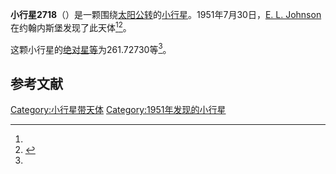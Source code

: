 {{Infobox planet
| bgcolour = #FFFFC0
| name = 2718 Handley
| symbol = 
| image = 
| caption = 
| discovery = yes
| discovery_ref = 
| discoverer = [[E._L._Johnson|E. L. Johnson]]
| discovery_site = [[约翰内斯堡|约翰内斯堡]] 
| discovered = 1951年7月30日
| designations = yes
| mp_name = 
| named_after = 
| alt_names = 1951 OM/ 1935 SL / 1972 JT1 / 1974 WB1 / 1979 SF1
| mp_category = [[主带小行星|主带小行星]]
| orbit_ref = <ref name="a">[http://ssd.jpl.nasa.gov/sbdb.cgi?sstr=2718 2718 Handley] {{Wayback|url=http://ssd.jpl.nasa.gov/sbdb.cgi?sstr=2718 |date=20210717073153 }}，小行星數據庫瀏覽器（JPL Small-Body Database Browser）－[[美国国家航空航天局|美国国家航空航天局]]喷气推进实验室</ref>
| epoch = 2456400.5 (2013年4月18日更新)
| aphelion = {{convert|3.5987205|AU|km|3|abbr=on|lk=out}}
| perihelion = {{convert|2.6418587|AU|km|3|abbr=on}}
| semimajor = {{convert|3.1202896|AU|km|3|abbr=on}}
| eccentricity = 0.153329
| period = 2013.217894 [[日|日]]<br />5.51[[儒略年|儒略年]]
| avg_speed = 
| inclination = 1.49920
| asc_node = 45.12773
| mean_anomaly = 
| arg_peri = 261.72730
| satellites = 
| physical_characteristics = yes
| dimensions = 
| mass = 
| density = 
| surface_grav = 
| escape_velocity = 
| sidereal_day = 
| axial_tilt = 
| pole_ecliptic_lat = 
| pole_ecliptic_lon = 
| albedo = 
| temperatures= 
| temp_name1 = 
| mean_temp_1 = 
| max_temp_1 = 
| temp_name2 = 
| max_temp_2 = 
| spectral_type = 
| abs_magnitude = 261.72730
}}

'''小行星2718'''（{{lang-en|2718 Handley}}）是一颗围绕[[太阳|太阳]][[公转|公转]]的[[小行星|小行星]]。1951年7月30日，[[E._L._Johnson|E. L. Johnson]]在约翰内斯堡发现了此天体<ref name="a" /><ref>{{cite news|title=小行星列表|url=http://cfa-www.harvard.edu/iau/lists/NumberedMPs.txt|accessdate=2013-07-08|newspaper=哈佛大学|archive-date=2008-05-17|archive-url=https://web.archive.org/web/20080517010638/http://cfa-www.harvard.edu/iau/lists/NumberedMPs.txt|dead-url=no}}</ref>。

这颗小行星的[[绝对星等|绝对星等]]为261.72730等<ref name="a" />。

==参考文献==
{{reflist}}
{{Minor Planet Number|[[小行星2717|小行星2717]]|[[小行星2719|小行星2719]]}}

{{小天体}}

[[Category:小行星带天体|Category:小行星带天体]]
[[Category:1951年发现的小行星|Category:1951年发现的小行星]]

{{asteroid-stub}}
